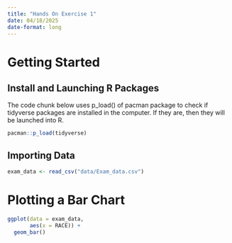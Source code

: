 ```yaml
---
title: "Hands On Exercise 1"
date: 04/18/2025
date-format: long
---
```


# Getting Started

## Install and Launching R Packages

The code chunk below uses p_load() of pacman package to check if tidyverse packages are installed in the computer. If they are, then they will be launched into R.

```r
pacman::p_load(tidyverse)

```

## Importing Data

```r
exam_data <- read_csv("data/Exam_data.csv")

```

# Plotting a Bar Chart

```r
ggplot(data = exam_data,
       aes(x = RACE)) + 
  geom_bar()

```
